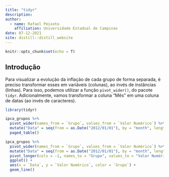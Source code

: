```yaml
---
title: "tidyr"
description:
author:
  - name: Rafael Peixoto
    affiliation: Universidade Estadual de Campinas
date: 07-12-2021
site: distill::distill_website
---
```


```r
knitr::opts_chunk$set(echo = T)
```

## Introdução

Para visualizar a evolução da inflação de cada grupo de forma separada, é preciso transformar esses em variáveis (colunas), ao invés de instâncias (linhas). Para isso, podemos utilizar a função `pivot_wider()`, do pacote `tidyr`. Adicionalmente, vamos transformar a coluna "Mês" em uma coluna de datas (ao invés de caracteres).

```r
library(tidyr)
```

```r
ipca_grupos %>%
  pivot_wider(names_from = `Grupo`, values_from = `Valor Numérico`) %>%
  mutate("Data" = seq(from = as.Date("2012/01/01"), by = "month", length.out = nrow(.))) %>%
  paged_table()
```


```r
ipca_grupos %>%
  pivot_wider(names_from = `Grupo`, values_from = `Valor Numérico`) %>%
  mutate("Data" = seq(from = as.Date("2012/01/01"), by = "month", length.out = nrow(.))) %>%
  pivot_longer(cols = -1, names_to = "Grupo", values_to = "Valor Numérico") %>%
  ggplot() +
  aes(x = `Data`, y = `Valor Numérico`, color = `Grupo`) +
  geom_line()
```

